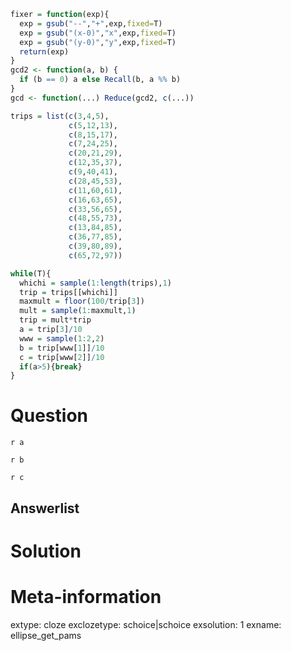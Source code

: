 ```r
fixer = function(exp){
  exp = gsub("--","+",exp,fixed=T)
  exp = gsub("(x-0)","x",exp,fixed=T)
  exp = gsub("(y-0)","y",exp,fixed=T)
  return(exp)
}
gcd2 <- function(a, b) {
  if (b == 0) a else Recall(b, a %% b)
}
gcd <- function(...) Reduce(gcd2, c(...))

trips = list(c(3,4,5),
             c(5,12,13),
             c(8,15,17),
             c(7,24,25),
             c(20,21,29),
             c(12,35,37),
             c(9,40,41),
             c(28,45,53),
             c(11,60,61),
             c(16,63,65),
             c(33,56,65),
             c(48,55,73),
             c(13,84,85),
             c(36,77,85),
             c(39,80,89),
             c(65,72,97))

while(T){
  whichi = sample(1:length(trips),1)
  trip = trips[[whichi]]
  maxmult = floor(100/trip[3])
  mult = sample(1:maxmult,1)
  trip = mult*trip
  a = trip[3]/10
  www = sample(1:2,2)
  b = trip[www[1]]/10
  c = trip[www[2]]/10
  if(a>5){break}
}


```

Question
========

`r a`

`r b`

`r c`



Answerlist
--------



Solution
========



Meta-information
============
extype: cloze
exclozetype: schoice|schoice
exsolution: 1
exname: ellipse_get_pams